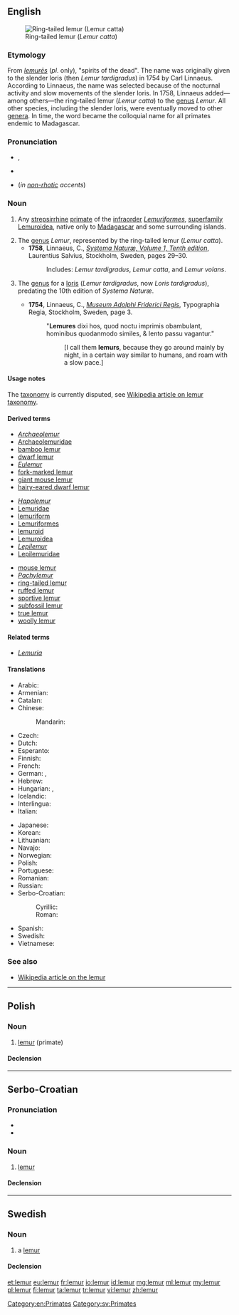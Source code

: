 {{also|Lemur|lémur}}
==English==
[[File:Lemur_catta_001.jpg|thumb|Ring-tailed lemur (''Lemur catta'')]]

===Etymology===
From {{etyl|la}} ''[[lemures|lemurēs]]'' (''pl''. only), "spirits of the dead". The name was originally given to the slender loris (then ''Lemur tardigradus'') in 1754 by Carl Linnaeus.  According to Linnaeus, the name was selected because of the nocturnal activity and slow movements of the slender loris.  In 1758, Linnaeus added—among others—the ring-tailed lemur (''Lemur catta'') to the [[genus]] ''Lemur''.  All other species, including the slender loris, were eventually moved to other [[genera]].  In time, the word became the colloquial name for all primates endemic to Madagascar.

===Pronunciation===
* {{IPA|/ˈliːmə(r)/}}, {{X-SAMPA|/"li:m@(r)/}}
* {{rhymes|iːmə(r)}}
* {{homophones|Lima}} (''in [[non-rhotic]] accents'')

===Noun===
{{en-noun}}

# {{colloquial}} Any [[strepsirrhine]] [[primate]] of the [[infraorder]] ''[[Lemuriformes]]'', [[superfamily]] [[Lemuroidea]], native only to [[Madagascar]] and some surrounding islands.
# The [[genus]] ''Lemur'', represented by the ring-tailed lemur (''Lemur catta'').
#* '''1758''', Linnaeus, C., ''[http://biodiversitylibrary.org/page/726922 Systema Naturæ, Volume 1, Tenth edition]'', Laurentius Salvius, Stockholm, Sweden, pages 29–30.
#*: Includes: ''Lemur tardigradus'', ''Lemur catta'', and ''Lemur volans''.
# {{obsolete}} The [[genus]] for a [[loris]] (''Lemur tardigradus'', now ''Loris tardigradus''), predating the 10th edition of ''Systema Naturæ''.
#* '''1754''', Linnaeus, C., ''[http://gallica.bnf.fr/ark:/12148/bpt6k972707/f3 Museum Adolphi Friderici Regis]'', Typographia Regia, Stockholm, Sweden, page 3.
#*: "'''Lemures''' dixi hos, quod noctu imprimis obambulant, hominibus quodanmodo similes, & lento passu vagantur."
#*:: [I call them '''lemurs''', because they go around mainly by night, in a certain way similar to humans, and roam with a slow pace.]

====Usage notes====
The [[taxonomy]] is currently disputed, see [[w:Taxonomy of lemurs|Wikipedia article on lemur taxonomy]].

====Derived terms====
{{rel-top3|terms derived from ''lemur (noun)''}}
* ''[[Archaeolemur]]''
* [[Archaeolemuridae]]
* [[bamboo lemur]]
* [[dwarf lemur]]
* ''[[Eulemur]]''
* [[fork-marked lemur]]
* [[giant mouse lemur]]
* [[hairy-eared dwarf lemur]]
{{rel-mid3}}
* ''[[Hapalemur]]''
* [[Lemuridae]]
* [[lemuriform]]
* [[Lemuriformes]]
* [[lemuroid]]
* [[Lemuroidea]]
* ''[[Lepilemur]]''
* [[Lepilemuridae]]
{{rel-mid3}}
* [[mouse lemur]]
* ''[[Pachylemur]]''
* [[ring-tailed lemur]]
* [[ruffed lemur]]
* [[sportive lemur]]
* [[subfossil lemur]]
* [[true lemur]]
* [[woolly lemur]]
{{rel-bottom}}

====Related terms====
* ''[[Lemuria]]''

====Translations====
{{trans-top|strepsirrhine primate of the infraorder Lemuriformes, superfamily Lemuroidea}}
* Arabic: {{t-|ar|لیمور|m|tr=limuur}}
* Armenian: {{t-|hy|լեմուր|tr=lemur}}
* Catalan: {{t-|ca|lèmur|m}}
* Chinese:
*: Mandarin: {{t|cmn|狐猴|tr=húhóu|sc=Hani}}
* Czech: {{t-|cs|lemur|m}}
* Dutch: {{t-|nl|lemur}}
* Esperanto: {{t-|eo|lemuro}}
* Finnish: {{t-|fi|makimainen puoliapina}}
* French: {{t+|fr|lémur|m}}
* German: {{t+|de|Lemur|m}}, {{t+|de|Lemure|m}}
* Hebrew: {{t-|he|למור|alt=לֶמוּר}}
* Hungarian: {{t-|hu|maki}}, {{t-|hu|makimajom}}
* Icelandic: {{t-|is|lemúr|m}}
* Interlingua: {{t-|ia|lemure}}
* Italian: {{t-|it|lemure|m}}
{{trans-mid}}
* Japanese: {{t-|ja|キツネザル|tr=kitsunezaru}}
* Korean: {{t-|ko|여우원숭이|tr=yeou-weonsungi|sc=Hang}}
* Lithuanian: {{t-|lt|lemūras|m}}
* Navajo: {{tø|nv|mágí bitseeʼ noodǫ́zígíí}}
* Norwegian: {{t-|no|lemur|m}}
* Polish: {{t+|pl|lemur|m}}
* Portuguese: {{t-|pt|lêmure|m}}
* Romanian: {{t-|ro|lemur}}
* Russian: {{t+|ru|лемур|m|tr=lemúr}}
* Serbo-Croatian:
*: Cyrillic: {{t-|sh|лемур|m|alt=лѐмӯр|sc=Cyrl}}
*: Roman: {{t-|sh|lemur|m|alt=lèmūr}}
* Spanish: {{t+|es|lémur|m}}
* Swedish: {{t-|sv|lemur}}
* Vietnamese: {{t-|vi|vượn cáo}}
{{trans-bottom}}

===See also===
* [[w:Lemur|Wikipedia article on the lemur]]

[[Category:en:Primates]]

----

==Polish==

===Noun===
{{pl-noun|m}}

# [[lemur#English|lemur]] (primate)

====Declension====
{{pl-decl-noun
|lemur|lemury
|lemura|lemurów
|lemurowi|lemurom
|lemura|lemury
|lemurem|lemurami
|lemurze|lemurach
|lemurze|lemury
}}

----

==Serbo-Croatian==

===Pronunciation===
* {{IPA|/lěmuːr/|lang=sh}}
* {{hyphenation|le|mur}}

===Noun===
{{sh-noun|g=m|head=lèmūr|r|лемур|лѐмӯр}}

# [[#English|lemur]]

====Declension====
{{sh-decl-noun
|lèmūr|lemuri
|lemúra|lemura
|lemuru|lemurima
|lemura|lemure
|lemure|lemuri
|lemuru|lemurima
|lemurom|lemurima
}}

----

==Swedish==

===Noun===
{{sv-noun|g=c}}

# a [[#English|lemur]]

====Declension====
{{sv-noun-reg-er}}

[[Category:sv:Primates]]

[[et:lemur]]
[[eu:lemur]]
[[fr:lemur]]
[[io:lemur]]
[[id:lemur]]
[[mg:lemur]]
[[ml:lemur]]
[[my:lemur]]
[[pl:lemur]]
[[fi:lemur]]
[[ta:lemur]]
[[tr:lemur]]
[[vi:lemur]]
[[zh:lemur]]
